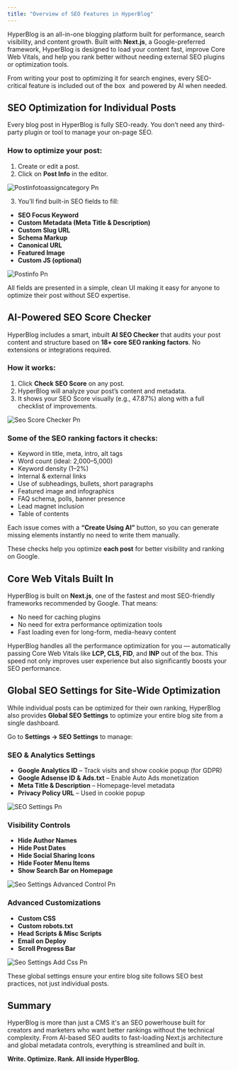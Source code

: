 ```yaml
---
title: "Overview of SEO Features in HyperBlog"
---
```


HyperBlog is an all-in-one blogging platform built for performance, search visibility, and content growth. Built with **Next.js**, a Google-preferred framework, HyperBlog is designed to load your content fast, improve Core Web Vitals, and help you rank better without needing external SEO plugins or optimization tools.

From writing your post to optimizing it for search engines, every SEO-critical feature is included out of the box  and powered by AI when needed.

## SEO Optimization for Individual Posts

Every blog post in HyperBlog is fully SEO-ready. You don’t need any third-party plugin or tool to manage your on-page SEO.

### How to optimize your post:

1. Create or edit a post.
2. Click on **Post Info** in the editor.

![Postinfotoassigncategory Pn](/images/postinfotoassigncategory.png)

3. You’ll find built-in SEO fields to fill:

- **SEO Focus Keyword**
- **Custom Metadata (Meta Title & Description)**
- **Custom Slug URL**
- **Schema Markup**
- **Canonical URL**
- **Featured Image**
- **Custom JS (optional)**

![Postinfo Pn](/images/postinfo.png)

All fields are presented in a simple, clean UI making it easy for anyone to optimize their post without SEO expertise.

## AI-Powered SEO Score Checker

HyperBlog includes a smart, inbuilt **AI SEO Checker** that audits your post content and structure based on **18\+ core SEO ranking factors**. No extensions or integrations required.

### How it works:

1. Click **Check SEO Score** on any post.
2. HyperBlog will analyze your post’s content and metadata.
3. It shows your SEO Score visually (e.g., 47.87%) along with a full checklist of improvements.

![Seo Score Checker Pn](/images/seo-score-checker.png)

### Some of the SEO ranking factors it checks:

- Keyword in title, meta, intro, alt tags
- Word count (ideal: 2,000–5,000)
- Keyword density (1–2%)
- Internal & external links
- Use of subheadings, bullets, short paragraphs
- Featured image and infographics
- FAQ schema, polls, banner presence
- Lead magnet inclusion
- Table of contents

Each issue comes with a **“Create Using AI”** button, so you can generate missing elements instantly no need to write them manually.

These checks help you optimize **each post** for better visibility and ranking on Google.

## Core Web Vitals Built In

HyperBlog is built on **Next.js**, one of the fastest and most SEO-friendly frameworks recommended by Google. That means:

- No need for caching plugins
- No need for extra performance optimization tools
- Fast loading even for long-form, media-heavy content

HyperBlog handles all the performance optimization for you — automatically passing Core Web Vitals like **LCP, CLS, FID**, and **INP** out of the box. This speed not only improves user experience but also significantly boosts your SEO performance.

## Global SEO Settings for Site-Wide Optimization

While individual posts can be optimized for their own ranking, HyperBlog also provides **Global SEO Settings** to optimize your entire blog site from a single dashboard.

Go to **Settings → SEO Settings** to manage:

### SEO & Analytics Settings

- **Google Analytics ID** – Track visits and show cookie popup (for GDPR)
- **Google Adsense ID & Ads.txt** – Enable Auto Ads monetization
- **Meta Title & Description** – Homepage-level metadata
- **Privacy Policy URL** – Used in cookie popup

![SEO Settings Pn](/images/SEO-settings.png)

### Visibility Controls

- **Hide Author Names**
- **Hide Post Dates**
- **Hide Social Sharing Icons**
- **Hide Footer Menu Items**
- **Show Search Bar on Homepage**

![Seo Settings Advanced Control Pn](/images/seo-settings-advanced-control.png)

### Advanced Customizations

- **Custom CSS**
- **Custom robots.txt**
- **Head Scripts & Misc Scripts**
- **Email on Deploy**
- **Scroll Progress Bar**

![Seo Settings Add Css Pn](/images/seo-settings-add-css.png)

These global settings ensure your entire blog site follows SEO best practices, not just individual posts.

## Summary

HyperBlog is more than just a CMS it's an SEO powerhouse built for creators and marketers who want better rankings without the technical complexity. From AI-based SEO audits to fast-loading Next.js architecture and global metadata controls, everything is streamlined and built in.

**Write. Optimize. Rank. All inside HyperBlog.**